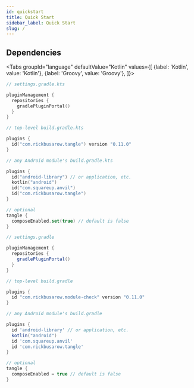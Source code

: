 ```yaml
---
id: quickstart
title: Quick Start
sidebar_label: Quick Start
slug: /
---
```




## Dependencies

<Tabs groupId="language"
defaultValue="Kotlin"
values={[
{label: 'Kotlin', value: 'Kotlin'}, {label: 'Groovy', value: 'Groovy'},
]}>

   <TabItem value="Kotlin">

```kotlin
// settings.gradle.kts

pluginManagement {
  repositories {
    gradlePluginPortal()
  }
}
```

```kotlin
// top-level build.gradle.kts

plugins {
  id("com.rickbusarow.tangle") version "0.11.0"
}
```

```kotlin
// any Android module's build.gradle.kts

plugins {
  id("android-library") // or application, etc.
  kotlin("android")
  id("com.squareup.anvil")
  id("com.rickbusarow.tangle")
}

// optional
tangle {
  composeEnabled.set(true) // default is false
}
```

   </TabItem>

<TabItem value="Groovy">

```groovy
// settings.gradle

pluginManagement {
  repositories {
    gradlePluginPortal()
  }
}
```

```groovy
// top-level build.gradle

plugins {
  id "com.rickbusarow.module-check" version "0.11.0"
}
```

```groovy
// any Android module's build.gradle

plugins {
  id 'android-library' // or application, etc.
  kotlin("android")
  id 'com.squareup.anvil'
  id 'com.rickbusarow.tangle'
}

// optional
tangle {
  composeEnabled = true // default is false
}
```

   </TabItem>
</Tabs>
